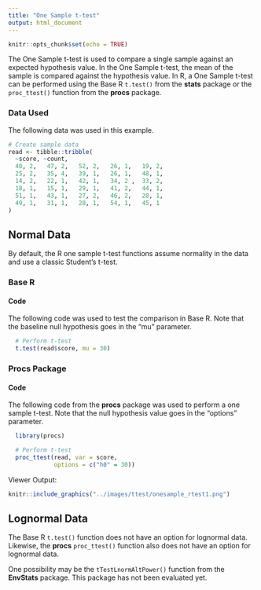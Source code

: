```yaml
---
title: "One Sample t-test"
output: html_document
---
```


```r
knitr::opts_chunk$set(echo = TRUE)
```

The One Sample t-test is used to compare a single sample against an expected hypothesis value. In the One Sample t-test, the mean of the sample is compared against the hypothesis value. In R, a One Sample t-test can be performed using the Base R `t.test()` from the **stats** package or the `proc_ttest()` function from the **procs** package.

### Data Used

The following data was used in this example.

```r
# Create sample data
read <- tibble::tribble(
  ~score, ~count,
  40, 2,   47, 2,   52, 2,   26, 1,   19, 2,
  25, 2,   35, 4,   39, 1,   26, 1,   48, 1,
  14, 2,   22, 1,   42, 1,   34, 2 ,  33, 2,
  18, 1,   15, 1,   29, 1,   41, 2,   44, 1,
  51, 1,   43, 1,   27, 2,   46, 2,   28, 1,
  49, 1,   31, 1,   28, 1,   54, 1,   45, 1
)
```

## Normal Data {#normal}

By default, the R one sample t-test functions assume normality in the data and use a classic Student's t-test.

### Base R

#### Code

The following code was used to test the comparison in Base R. Note that the baseline null hypothesis goes in the "mu" parameter.

```r

  # Perform t-test
  t.test(read$score, mu = 30)

```

### Procs Package

#### Code

The following code from the **procs** package was used to perform a one sample t-test. Note that the null hypothesis value goes in the "options" parameter.

```r
  library(procs)

  # Perform t-test
  proc_ttest(read, var = score,
             options = c("h0" = 30))
```

Viewer Output:

```r
knitr::include_graphics("../images/ttest/onesample_rtest1.png")
```

## Lognormal Data {#lognormal}

The Base R `t.test()` function does not have an option for lognormal data. Likewise, the **procs** `proc_ttest()` function also does not have an option for lognormal data.

One possibility may be the `tTestLnormAltPower()` function from the **EnvStats** package. This package has not been evaluated yet.
